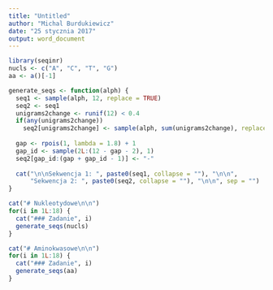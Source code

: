 ```yaml
---
title: "Untitled"
author: "Michal Burdukiewicz"
date: "25 stycznia 2017"
output: word_document
---
```


```r
library(seqinr)
nucls <- c("A", "C", "T", "G")
aa <- a()[-1]

generate_seqs <- function(alph) {
  seq1 <- sample(alph, 12, replace = TRUE)
  seq2 <- seq1
  unigrams2change <- runif(12) < 0.4
  if(any(unigrams2change))
    seq2[unigrams2change] <- sample(alph, sum(unigrams2change), replace = TRUE)
  
  gap <- rpois(1, lambda = 1.8) + 1
  gap_id <- sample(2L:(12 - gap - 2), 1)
  seq2[gap_id:(gap + gap_id - 1)] <- "-"
  
  cat("\n\nSekwencja 1: ", paste0(seq1, collapse = ""), "\n\n",
      "Sekwencja 2: ", paste0(seq2, collapse = ""), "\n\n", sep = "")
}

cat("# Nukleotydowe\n\n")
for(i in 1L:18) {
  cat("### Zadanie", i)
  generate_seqs(nucls)
}

cat("# Aminokwasowe\n\n")
for(i in 1L:18) {
  cat("### Zadanie", i)
  generate_seqs(aa)
}
```
